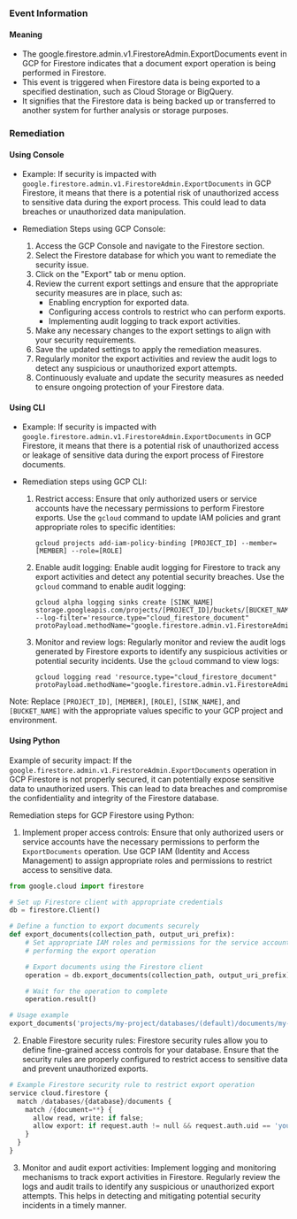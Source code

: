 
### Event Information

#### Meaning

- The google.firestore.admin.v1.FirestoreAdmin.ExportDocuments event in GCP for Firestore indicates that a document export operation is being performed in Firestore.
- This event is triggered when Firestore data is being exported to a specified destination, such as Cloud Storage or BigQuery.
- It signifies that the Firestore data is being backed up or transferred to another system for further analysis or storage purposes.

### Remediation

#### Using Console

- Example: If security is impacted with `google.firestore.admin.v1.FirestoreAdmin.ExportDocuments` in GCP Firestore, it means that there is a potential risk of unauthorized access to sensitive data during the export process. This could lead to data breaches or unauthorized data manipulation.

- Remediation Steps using GCP Console:
  1. Access the GCP Console and navigate to the Firestore section.
  2. Select the Firestore database for which you want to remediate the security issue.
  3. Click on the "Export" tab or menu option.
  4. Review the current export settings and ensure that the appropriate security measures are in place, such as:
     - Enabling encryption for exported data.
     - Configuring access controls to restrict who can perform exports.
     - Implementing audit logging to track export activities.
  5. Make any necessary changes to the export settings to align with your security requirements.
  6. Save the updated settings to apply the remediation measures.
  7. Regularly monitor the export activities and review the audit logs to detect any suspicious or unauthorized export attempts.
  8. Continuously evaluate and update the security measures as needed to ensure ongoing protection of your Firestore data.

#### Using CLI

- Example: If security is impacted with `google.firestore.admin.v1.FirestoreAdmin.ExportDocuments` in GCP Firestore, it means that there is a potential risk of unauthorized access or leakage of sensitive data during the export process of Firestore documents.

- Remediation steps using GCP CLI:
  1. Restrict access: Ensure that only authorized users or service accounts have the necessary permissions to perform Firestore exports. Use the `gcloud` command to update IAM policies and grant appropriate roles to specific identities:
     ```
     gcloud projects add-iam-policy-binding [PROJECT_ID] --member=[MEMBER] --role=[ROLE]
     ```
  2. Enable audit logging: Enable audit logging for Firestore to track any export activities and detect any potential security breaches. Use the `gcloud` command to enable audit logging:
     ```
     gcloud alpha logging sinks create [SINK_NAME] storage.googleapis.com/projects/[PROJECT_ID]/buckets/[BUCKET_NAME] --log-filter='resource.type="cloud_firestore_document" protoPayload.methodName="google.firestore.admin.v1.FirestoreAdmin.ExportDocuments"'
     ```
  3. Monitor and review logs: Regularly monitor and review the audit logs generated by Firestore exports to identify any suspicious activities or potential security incidents. Use the `gcloud` command to view logs:
     ```
     gcloud logging read 'resource.type="cloud_firestore_document" protoPayload.methodName="google.firestore.admin.v1.FirestoreAdmin.ExportDocuments"'
     ```

Note: Replace `[PROJECT_ID]`, `[MEMBER]`, `[ROLE]`, `[SINK_NAME]`, and `[BUCKET_NAME]` with the appropriate values specific to your GCP project and environment.

#### Using Python

Example of security impact: If the `google.firestore.admin.v1.FirestoreAdmin.ExportDocuments` operation in GCP Firestore is not properly secured, it can potentially expose sensitive data to unauthorized users. This can lead to data breaches and compromise the confidentiality and integrity of the Firestore database.

Remediation steps for GCP Firestore using Python:

1. Implement proper access controls: Ensure that only authorized users or service accounts have the necessary permissions to perform the `ExportDocuments` operation. Use GCP IAM (Identity and Access Management) to assign appropriate roles and permissions to restrict access to sensitive data.

```python
from google.cloud import firestore

# Set up Firestore client with appropriate credentials
db = firestore.Client()

# Define a function to export documents securely
def export_documents(collection_path, output_uri_prefix):
    # Set appropriate IAM roles and permissions for the service account
    # performing the export operation

    # Export documents using the Firestore client
    operation = db.export_documents(collection_path, output_uri_prefix)

    # Wait for the operation to complete
    operation.result()

# Usage example
export_documents('projects/my-project/databases/(default)/documents/my-collection', 'gs://my-bucket/exported-documents/')
```

2. Enable Firestore security rules: Firestore security rules allow you to define fine-grained access controls for your database. Ensure that the security rules are properly configured to restrict access to sensitive data and prevent unauthorized exports.

```python
# Example Firestore security rule to restrict export operation
service cloud.firestore {
  match /databases/{database}/documents {
    match /{document=**} {
      allow read, write: if false;
      allow export: if request.auth != null && request.auth.uid == 'your-uid';
    }
  }
}
```

3. Monitor and audit export activities: Implement logging and monitoring mechanisms to track export activities in Firestore. Regularly review the logs and audit trails to identify any suspicious or unauthorized export attempts. This helps in detecting and mitigating potential security incidents in a timely manner.


